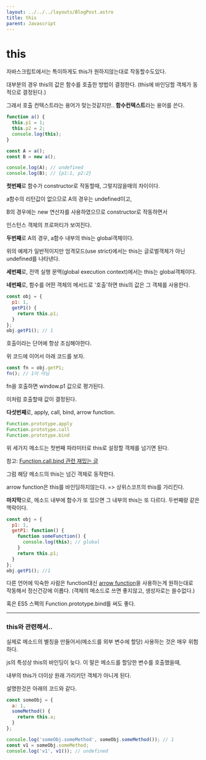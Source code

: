 ```yaml
---
layout: ../../../layouts/BlogPost.astro
title: this
parent: Javascript
---
```

# this

자바스크립트에서는 특이하게도 this가 원하지않는대로 작동할수도있다.

대부분의 경우 this의 값은 함수를 호출한 방법이 결정한다. (this에 바인딩할 객체가 동적으로 결정된다.)

그래서 호출 컨텍스트라는 용어가 맞는것같지만.. **함수컨텍스트**라는 용어를 쓴다.

```js
function a() {
  this.p1 = 1;
  this.p2 = 2;
  console.log(this);
}

const A = a();
const B = new a();

console.log(A); // undefined
console.log(B); // {p1:1, p2:2}
```

**첫번째**로 함수가 constructor로 작동할때, 그렇지않을때의 차이이다.

a함수의 리턴값이 없으므로 A의 경우는 undefined이고,

B의 경우에는 new 연산자를 사용하였으므로 constructor로 작동하면서

인스턴스 객체의 프로퍼티가 보여진다.

**두번째**로 A의 경우, a함수 내부의 this는 global객체이다.

위의 예제가 일반적이지만 엄격모드(use strict)에서는 this는 글로벌객체가 아닌 undefined를 나타낸다.

**세번째**로, 전역 실행 문맥(global execution context)에서는 this는 global객체이다.

**네번째**로, 함수를 어떤 객체의 메서드로 '호출'하면 this의 값은 그 객체를 사용한다.

```js
const obj = {
  p1: 1,
  getP1() {
    return this.p1;
  }
};
obj.getP1(); // 1
```

호출이라는 단어에 항상 조심해야한다.

위 코드에 이어서 아래 코드를 보자.

```js
const fn = obj.getP1;
fn(); // 1이 아님
```

fn을 호출하면 window.p1 값으로 평가된다.

이처럼 호출할때 값이 결정된다.

**다섯번째**로, apply, call, bind, arrow function.

```js
Function.prototype.apply
Function.prototype.call
Function.prototype.bind
```
위 세가지 메소드는 첫번째 파라미터로 this로 설정할 객체를 넘기면 된다.

참고: [Function.call.bind 관련 재밌는 글](https://stackoverflow.com/questions/50478967/what-is-array-mapfunction-call-number)

그럼 해당 메소드의 this는 넘긴 객체로 동작한다.

arrow function은 this를 바인딩하지않는다. => 상위스코프의 this를 가리킨다.

**마지막**으로, 메소드 내부에 함수가 또 있으면 그 내부의 this는 또 다르다. 두번째랑 같은 맥락이다.

```js
const obj = {
  p1: 1,
  getP1: function() {
    function someFunction() {
      console.log(this); // global
    }
    return this.p1;
  }
};
obj.getP1(); //1
```

다른 언어에 익숙한 사람은 function대신 [arrow function](/js/arrow_function/)을 사용하는게 원하는대로 작동해서 정신건강에 이롭다. (객체의 메소드로 쓰면 좋지않고, 생성자로는 쓸수없다.)

혹은 ES5 스펙의 Function.prototype.bind를 써도 좋다.

----

### this와 관련해서..

실제로 메소드의 별칭을 만들어서(메소드를 외부 변수에 할당) 사용하는 것은 매우 위험하다.

js의 특성상 this의 바인딩이 늦다. 이 말은 메소드를 할당한 변수를 호출했을때,

내부의 this가 더이상 원래 가리키던 객체가 아니게 된다.

설명한것은 아래의 코드와 같다.

```js
const someObj = {
  a: 1,
  someMethod() {
    return this.a;
  }
};

console.log('someObj.someMethod', someObj.someMethod()); // 1
const v1 = someObj.someMethod;
console.log('v1', v1()); // undefined
```
